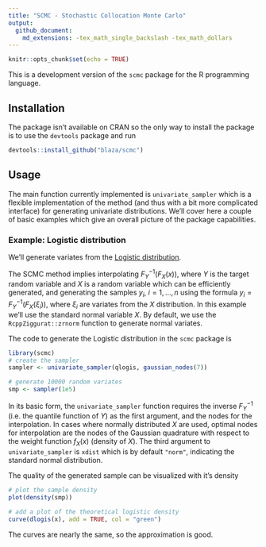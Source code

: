 ```yaml
---
title: "SCMC - Stochastic Collocation Monte Carlo"
output:
  github_document:
    md_extensions: -tex_math_single_backslash -tex_math_dollars
---
```


```r
knitr::opts_chunk$set(echo = TRUE)
```

This is a development version of the `scmc` package for the R programming
language.

## Installation

The package isn't available on CRAN so the only way to install the package is to
use the `devtools` package and run

```r
devtools::install_github("blaza/scmc")
```

## Usage

The main function currently implemented is `univariate_sampler` which is a
flexible implementation of the method (and thus with a bit more complicated
interface) for generating univariate distributions.
We'll cover here a couple of basic examples which give an overall picture of the
package capabilities.

### Example: Logistic distribution

We'll generate variates from the [Logistic distribution](https://en.wikipedia.org/wiki/Logistic_distribution).

The SCMC method implies interpolating $F_Y^{-1}(F_X(x))$, where $Y$ is the
target random variable and $X$ is a random variable which can be efficiently
generated, and generating the samples $y_i,\ i=1,\dots,n$ using the formula
$y_i = F_Y^{-1}(F_X(\xi_i))$, where $\xi_i$ are variates from the $X$ distribution.
In this example we'll use the standard normal variable $X$. By default, we use
the `RcppZiggurat::zrnorm` function to generate normal variates.

The code to generate the Logistic distribution in the `scmc` package is

```r
library(scmc)
# create the sampler
sampler <- univariate_sampler(qlogis, gaussian_nodes(7))

# generate 10000 random variates
smp <- sampler(1e5)
```

In its basic form, the `univariate_sampler` function requires the inverse $F_Y^{-1}$ (i.e. the quantile function of $Y$) as the first argument, and the nodes for the interpolation. In cases where normally distributed $X$ are used, optimal nodes for interpolation are the nodes of the Gaussian quadrature with respect to the weight function $f_X(x)$ (density of $X$). The third argument to `univariate_sampler` is `xdist` which is by default `"norm"`, indicating the standard normal distribution.

The quality of the generated sample can be visualized with it's density
```r
# plot the sample density
plot(density(smp))

# add a plot of the theoretical logistic density
curve(dlogis(x), add = TRUE, col = "green")
```

The curves are nearly the same, so the approximation is good.
